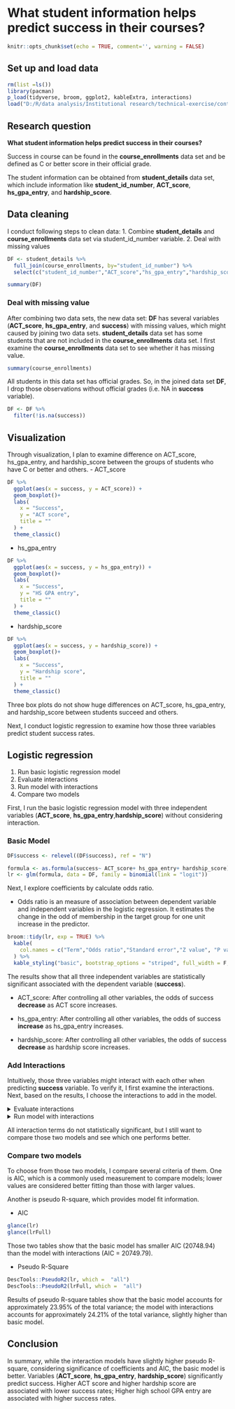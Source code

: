 # What student information helps predict success in their courses?

```r
knitr::opts_chunk$set(echo = TRUE, comment='', warning = FALSE)
```

## Set up and load data

```r
rm(list =ls())
library(pacman)
p_load(tidyverse, broom, ggplot2, kableExtra, interactions)
load("D:/R/data analysis/Institutional research/technical-exercise/content/docs/questions/data_230214_1659.Rdata")
```

## Research question
**What student information helps predict success in their courses?**

Success in course can be found in the **course_enrollments** data set and be defined as C or better score in their official grade.

The student information can be obtained from **student_details** data set, which include information like **student_id_number**, **ACT_score**, **hs_gpa_entry**, and **hardship_score**. 

## Data cleaning
I conduct following steps to clean data:
1. Combine **student_details** and **course_enrollments** data set via student_id_number variable.
2. Deal with missing values

```r
DF <- student_details %>%
  full_join(course_enrollments, by="student_id_number") %>%
  select(c("student_id_number","ACT_score","hs_gpa_entry","hardship_score","success"))
```

```r
summary(DF)
```
### Deal with missing value
After combining two data sets, the new data set: **DF** has several variables (**ACT_score**, **hs_gpa_entry**, and **success**) with missing values, which might caused by joining two data sets. **student_details** data set has some students that are not included in the **course_enrollments** data set. 
I first examine the **course_enrollments** data set to see whether it has missing value.
```r
summary(course_enrollments)
```
All students in this data set has official grades. So, in the joined data set **DF**, I drop those observations without official grades (i.e. NA in **success** variable).

```r
DF <- DF %>%
  filter(!is.na(success))
```

## Visualization
Through visualization, I plan to examine difference on ACT_score, hs_gpa_entry, and hardship_score between the groups of students who have C or better and others.
-   ACT_score

```r
DF %>%
  ggplot(aes(x = success, y = ACT_score)) +
  geom_boxplot()+
  labs(
    x = "Success",
    y = "ACT score",
    title = ""
  ) +
  theme_classic()
```

-   hs_gpa_entry

```r
DF %>%
  ggplot(aes(x = success, y = hs_gpa_entry)) +
  geom_boxplot()+
  labs(
    x = "Success",
    y = "HS GPA entry",
    title = ""
  ) +
  theme_classic()

```

-   hardship_score

```r
DF %>%
  ggplot(aes(x = success, y = hardship_score)) +
  geom_boxplot()+
  labs(
    x = "Success",
    y = "Hardship score",
    title = ""
  ) +
  theme_classic()
```

Three box plots do not show huge differences on ACT_score, hs_gpa_entry, and hardship_score between students succeed and others.

Next, I conduct logistic regression to examine how those three variables predict student success rates.

## Logistic regression
1. Run basic logistic regression model
2. Evaluate interactions
3. Run model with interactions
4. Compare two models

First, I run the basic logistic regression model with three independent variables (**ACT_score**, **hs_gpa_entry**,**hardship_score**) without considering interaction.

### Basic Model

```r
DF$success <- relevel((DF$success), ref = "N")
```

```r
formula <- as.formula(success~ ACT_score+ hs_gpa_entry+ hardship_score)
lr <- glm(formula, data = DF, family = binomial(link = "logit"))
```

Next, I explore coefficients by calculate odds ratio.

-   Odds ratio is an measure of association between dependent variable and independent variables in the logistic regression. It estimates the change in the odd of membership in the target group for one unit increase in the predictor.

```r
broom::tidy(lr, exp = TRUE) %>%
  kable(
    col.names = c("Term","Odds ratio","Standard error","Z value", "P value")
  ) %>% 
  kable_styling("basic", bootstrap_options = "striped", full_width = F, position = "left")
```

The results show that all three independent variables are statistically significant associated with the dependent variable (**success**).

-   ACT_score: After controlling all other variables, the odds of success **decrease** as ACT score increases.

-   hs_gpa_entry: After controlling all other variables, the odds of success **increase** as hs_gpa_entry increases.

-   hardship_score: After controlling all other variables, the odds of success **decrease** as hardship score increases.

### Add Interactions

Intuitively, those three variables might interact with each other when predicting **success** variable. To verify it, I first examine the interactions. Next, based on the results, I choose the interactions to add in the model.

<details><summary>Evaluate interactions</summary>

-   ACT_score*hardship_score

```r
formulaAH <- as.formula(success~ ACT_score+ hs_gpa_entry+ hardship_score + ACT_score*hardship_score)
lrAH <- glm(formulaAH, data = DF, family = binomial(link = "logit"))
sim_slopes(lrAH, pred = ACT_score, modx = hardship_score, johnson_neyman = TRUE, jnplot = TRUE)
```

From the plot, we can see that for ACT_score, the slope of hardship_score is significantly different from zero and in this case negative.

-   hs_gpa_entry*hardship_score

```r
formulaHH <- as.formula(success~ ACT_score+ hs_gpa_entry+ hardship_score + hs_gpa_entry*hardship_score)
lrHH <- glm(formulaHH, data = DF, family = binomial(link = "logit"))
sim_slopes(lrHH, pred = hs_gpa_entry, modx = hardship_score, johnson_neyman = TRUE, jnplot = TRUE)
```

For hs_gpa_entry, the slope of hardship_score is also significantly different from zero and positive. Overall, those two interactions are significant. So, I model these interactions and compare the new model with the previous basic model.
</details>


<details><summary>Run model with interactions</summary>

```r
formulaFull<- as.formula(success~ ACT_score+ hs_gpa_entry+ hardship_score + ACT_score*hardship_score + hs_gpa_entry*hardship_score)
lrFull <- glm(formulaFull, data = DF, family = binomial(link = "logit"))
```

Odds ratio estimates the change in the odd of membership in the target group for one unit increase in the predictor.

```r
broom::tidy(lrFull, exp = TRUE) %>%
  kable(
    col.names = c("Term","Odds ratio","Standard error","Z value", "P value")
  ) %>% 
  kable_styling("basic", bootstrap_options = "striped", full_width = F, position = "left")
```
</details>

All interaction terms do not statistically significant, but I still want to compare those two models and see which one performs better.


### Compare two models

To choose from those two models, I compare several criteria of them. One is AIC, which is a commonly used measurement to compare models; lower values are considered better fitting than those with larger values.

Another is pseudo R-square, which provides model fit information. 

-   AIC

```r
glance(lr)
glance(lrFull)
```

Those two tables show that the basic model has smaller AIC (20748.94) than the model with interactions (AIC = 20749.79).

-   Pseudo R-Square

```r
DescTools::PseudoR2(lr, which =  "all")
DescTools::PseudoR2(lrFull, which =  "all")
```

Results of pseudo R-square tables show that the basic model accounts for approximately 23.95% of the total variance; the model with interactions accounts for approximately 24.21% of the total variance, slightly higher than basic model.

## Conclusion

In summary, while the interaction models have slightly higher pseudo R-square, considering significance of coefficients and AIC, the basic model is better.  Variables (**ACT_score**, **hs_gpa_entry**, **hardship_score**) significantly predict success. Higher ACT score and higher hardship score are associated with lower success rates; Higher high school GPA entry are associated with higher success rates.
